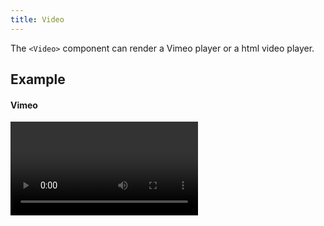 ```yaml
---
title: Video
---
```


<PageDescription>

The `<Video>` component can render a Vimeo player or a html video player.

</PageDescription>

## Example

#### Vimeo

<Video title="Eyes" vimeoId="310583077" />

#### Video

<Video autoplay src="/videos/hero-video.mp4" poster="/images/image.png" />

## Code

#### Vimeo

```
<Video title="Eyes" vimeoId="310583077" />
```

#### Video

```
<Video src="/videos/hero-video.mp4" />

```

## Props

| property | propType | required | default | description                                                                                                                                                                                 |
| -------- | -------- | -------- | ------- | ------------------------------------------------------------------------------------------------------------------------------------------------------------------------------------------- |
| vimeoId  | string   |          |         | To find your `vimeoId`, go to the Vimeo page and find the video you want to put on your website. Once it is loaded, look at the URL and look for the numbers that come after the slash (/). |
| src      | string   |          |         | Use the html `<video>` player with a local `.mp4` video                                                                                                                                     |
| title    | string   |          |         | Vimeo title                                                                                                                                                                                 |
| poster   | string   |          |         | Provides an image to show before the video loads                                                                                                                                            |
